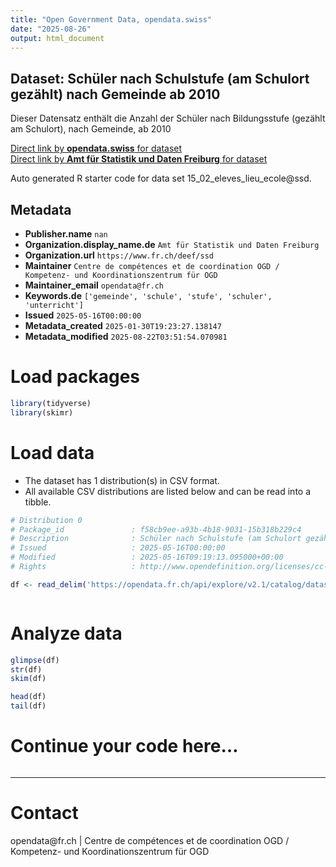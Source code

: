 ```yaml
---
title: "Open Government Data, opendata.swiss"
date: "2025-08-26"
output: html_document
---
```


## Dataset: Schüler nach Schulstufe (am Schulort gezählt) nach Gemeinde ab 2010

Dieser Datensatz enthält die Anzahl der Schüler nach Bildungsstufe (gezählt am Schulort), nach Gemeinde, ab 2010

[Direct link by **opendata.swiss** for dataset](https://opendata.swiss/de/dataset/schuler-nach-schulstufe-am-schulort-gezahlt-nach-gemeinde-ab-2010)<br>
[Direct link by **Amt für Statistik und Daten Freiburg** for dataset](https://opendata.fr.ch/explore/dataset/15_02_eleves_lieu_ecole/)

Auto generated R starter code for data set 15_02_eleves_lieu_ecole@ssd.

## Metadata

- **Publisher.name** `nan`
- **Organization.display_name.de** `Amt für Statistik und Daten Freiburg`
- **Organization.url** `https://www.fr.ch/deef/ssd`
- **Maintainer** `Centre de compétences et de coordination OGD / Kompetenz- und Koordinationszentrum für OGD`
- **Maintainer_email** `opendata@fr.ch`
- **Keywords.de** `['gemeinde', 'schule', 'stufe', 'schuler', 'unterricht']`
- **Issued** `2025-05-16T00:00:00`
- **Metadata_created** `2025-01-30T19:23:27.138147`
- **Metadata_modified** `2025-08-22T03:51:54.070981`


# Load packages

```r

library(tidyverse)
library(skimr)

```

# Load data

-   The dataset has 1 distribution(s) in CSV format.
-   All available CSV distributions are listed below and can be read into a tibble.

```r

# Distribution 0
# Package_id               : f58cb9ee-a93b-4b18-9031-15b318b229c4
# Description              : Schüler nach Schulstufe (am Schulort gezählt) nach Gemeinde ab 2010 (csv)
# Issued                   : 2025-05-16T00:00:00
# Modified                 : 2025-05-16T09:19:13.095000+00:00
# Rights                   : http://www.opendefinition.org/licenses/cc-by-sa

df <- read_delim('https://opendata.fr.ch/api/explore/v2.1/catalog/datasets/15_02_eleves_lieu_ecole/exports/csv?use_labels=true')



```

# Analyze data

```r

glimpse(df)
str(df)
skim(df)

head(df)
tail(df)

```

# Continue your code here...

```r

```

------------------------------------------------------------------------

# Contact

opendata@fr.ch | Centre de compétences et de coordination OGD / Kompetenz- und Koordinationszentrum für OGD

